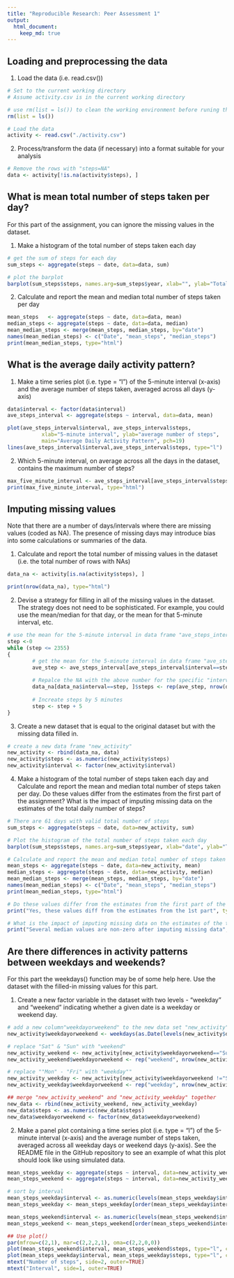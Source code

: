 ```yaml
---
title: "Reproducible Research: Peer Assessment 1"
output: 
  html_document:
    keep_md: true
---
```



## Loading and preprocessing the data

1. Load the data (i.e. read.csv())
```r

# Set to the current working directory
# Assume activity.csv is in the current working directory

# use rm(list = ls()) to clean the working environment before runing the testing
rm(list = ls())

# Load the data 
activity <- read.csv("./activity.csv")
```

2. Process/transform the data (if necessary) into a format suitable for your analysis
```r

# Remove the rows with "steps=NA" 
data <- activity[!is.na(activity$steps), ]
```


## What is mean total number of steps taken per day?

For this part of the assignment, you can ignore the missing values in the dataset.

1. Make a histogram of the total number of steps taken each day
```r
# get the sum of steps for each day
sum_steps <- aggregate(steps ~ date, data=data, sum)

# plot the barplot
barplot(sum_steps$steps, names.arg=sum_steps$year, xlab="", ylab="Total number of steps")
```

2. Calculate and report the mean and median total number of steps taken per day
```r
mean_steps   <- aggregate(steps ~ date, data=data, mean)
median_steps <- aggregate(steps ~ date, data=data, median)
mean_median_steps <- merge(mean_steps, median_steps, by="date")
names(mean_median_steps) <- c("Date", "mean_steps", "median_steps")
print(mean_median_steps, type="html")
```

## What is the average daily activity pattern?

1. Make a time series plot (i.e. type = "l") of the 5-minute interval (x-axis) and the average number of steps taken, averaged across all days (y-axis)

```r
data$interval <- factor(data$interval)
ave_steps_interval <- aggregate(steps ~ interval, data=data, mean)

plot(ave_steps_interval$interval, ave_steps_interval$steps,
           xlab="5-minute interval", ylab="average number of steps", 
           main="Average Daily Activity Pattern", pch=19)
lines(ave_steps_interval$interval,ave_steps_interval$steps, type="l") 
```

2. Which 5-minute interval, on average across all the days in the dataset, contains the maximum number of steps?

```r
max_five_minute_interval <- ave_steps_interval[ave_steps_interval$steps==max(ave_steps_interval$steps), ][1]
print(max_five_minute_interval, type="html")
```

## Imputing missing values

Note that there are a number of days/intervals where there are missing values (coded as NA). The presence of missing days may introduce bias into some calculations or summaries of the data.

1. Calculate and report the total number of missing values in the dataset (i.e. the total number of rows with NAs)  

```r
data_na <- activity[is.na(activity$steps), ]

print(nrow(data_na), type="html")
```

2. Devise a strategy for filling in all of the missing values in the dataset. The strategy does not need to be sophisticated. For example, you could use the mean/median for that day, or the mean for that 5-minute interval, etc.  

```r
# use the mean for the 5-minute interval in data frame "ave_steps_interval" to replace NA in data frame "data_na"
step <-0
while (step <= 2355)
{
        # get the mean for the 5-minute interval in data frame "ave_steps_interval"
        ave_step <- ave_steps_interval[ave_steps_interval$interval==step, ][2]
        
        # Repalce the NA with the above number for the specific "interval" in data frame "data_na"
        data_na[data_na$interval==step, ]$steps <- rep(ave_step, nrow(data_na[data_na$interval==step, ]))
        
        # Increate steps by 5 minutes
        step <- step + 5
}
```

3. Create a new dataset that is equal to the original dataset but with the missing data filled in.  

```r
# create a new data frame "new_activity"
new_activity <- rbind(data_na, data)
new_activity$steps <- as.numeric(new_activity$steps)
new_activity$interval <- factor(new_activity$interval)
```

4. Make a histogram of the total number of steps taken each day and Calculate and report the mean and median total number of steps taken per day. Do these values differ from the estimates from the first part of the assignment? What is the impact of imputing missing data on the estimates of the total daily number of steps? 

```r

# There are 61 days with valid total number of steps
sum_steps <- aggregate(steps ~ date, data=new_activity, sum)

# Plot the histogram of the total number of steps taken each day
barplot(sum_steps$steps, names.arg=sum_steps$year, xlab="date", ylab="Total number of steps")
```

```r
# Calculate and report the mean and median total number of steps taken per day
mean_steps <- aggregate(steps ~ date, data=new_activity, mean)
median_steps <- aggregate(steps ~ date, data=new_activity, median)
mean_median_steps <- merge(mean_steps, median_steps, by="date")
names(mean_median_steps) <- c("Date", "mean_steps", "median_steps")
print(mean_median_steps, type="html")
```

```r
# Do these values differ from the estimates from the first part of the assignment? 
print("Yes, these values diff from the estimates from the 1st part", type="html")

# What is the impact of imputing missing data on the estimates of the total daily number of steps? 
print("Several median values are non-zero after imputing missing data", type="html")
```
## Are there differences in activity patterns between weekdays and weekends?

For this part the weekdays() function may be of some help here. Use the dataset with the filled-in missing values for this part.  

1. Create a new factor variable in the dataset with two levels - "weekday" and "weekend" indicating whether a given date is a weekday or weekend day.  

```r
# add a new column"weekdayorweekend" to the new data set "new_activity"
new_activity$weekdayorweekend <- weekdays(as.Date(levels(new_activity$date)[new_activity$date]))

# replace "Sat" & "Sun" with "weekend"
new_activity_weekend <- new_activity[new_activity$weekdayorweekend=="Sunday" | new_activity$weekdayorweekend=="Saturday", ]
new_activity_weekend$weekdayorweekend <- rep("weekend", nrow(new_activity_weekend))

# replace ""Mon" - "Fri" with "weekday""
new_activity_weekday <- new_activity[new_activity$weekdayorweekend !="Sunday" & new_activity$weekdayorweekend !="Saturday", ]
new_activity_weekday$weekdayorweekend <- rep("weekday", nrow(new_activity_weekday))

## merge "new_activity_weekend" and "new_activity_weekday" together
new_data <- rbind(new_activity_weekend, new_activity_weekday)
new_data$steps <- as.numeric(new_data$steps)
new_data$weekdayorweekend <- factor(new_data$weekdayorweekend)

```

2. Make a panel plot containing a time series plot (i.e. type = "l") of the 5-minute interval (x-axis) and the average number of steps taken, averaged across all weekday days or weekend days (y-axis). See the README file in the GitHub repository to see an example of what this plot should look like using simulated data.  

```r

mean_steps_weekday <- aggregate(steps ~ interval, data=new_activity_weekday, mean)
mean_steps_weekend <- aggregate(steps ~ interval, data=new_activity_weekend, mean)

# sort by interval
mean_steps_weekday$interval <- as.numeric(levels(mean_steps_weekday$interval))[mean_steps_weekday$interval]
mean_steps_weekday <- mean_steps_weekday[order(mean_steps_weekday$interval), ]

mean_steps_weekend$interval <- as.numeric(levels(mean_steps_weekend$interval))[mean_steps_weekend$interval]
mean_steps_weekend <- mean_steps_weekend[order(mean_steps_weekend$interval), ]

## Use plot() 
par(mfrow=c(2,1), mar=c(2,2,2,1), oma=c(2,2,0,0))
plot(mean_steps_weekend$interval, mean_steps_weekend$steps, type="l", col="blue", xlab="", ylab="", main="weekend", cex.main=0.8)
plot(mean_steps_weekday$interval, mean_steps_weekday$steps, type="l", col="blue", xlab="", ylab="", main="weekday", cex.main=0.8)
mtext("Number of steps", side=2, outer=TRUE)
mtext("Interval", side=1, outer=TRUE)

```
